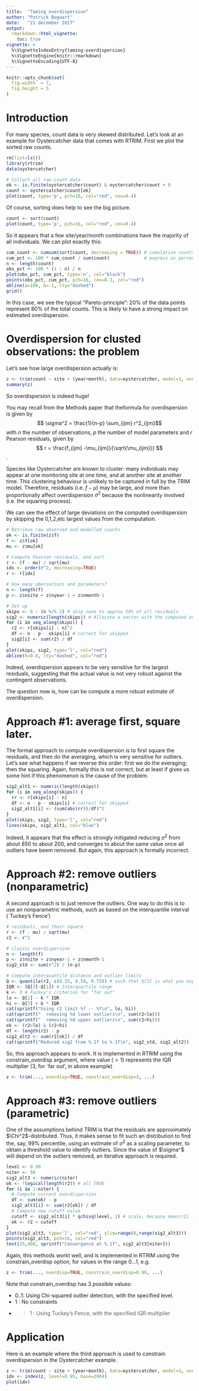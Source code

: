 ```yaml
---
title:  "Taming overdispersion"
author: "Patrick Bogaart"
date:   "21 december 2017"
output: 
  rmarkdown::html_vignette:
    toc: true
vignette: >
  %\VignetteIndexEntry{taming-overdispersion}
  %\VignetteEngine{knitr::rmarkdown}
  %\VignetteEncoding{UTF-8}
---
```


```r
knitr::opts_chunk$set(
  fig.width  = 7,
  fig.height = 5
)
```

# Introduction

For many species, count data is very skewed distributed. Let's look at an example for Oystercatcher data that comes with RTRIM.
First we plot the sorted raw counts.

```r
rm(list=ls())
library(rtrim)
data(oystercatcher)

# Collect all raw count data
ok <- is.finite(oystercatcher$count) & oystercatcher$count > 0
count <- oystercatcher$count[ok]
plot(count, type='p', pch=16, col="red", cex=0.4)
```

Of course, sorting does help to see the big picture.
```r
count <- sort(count)
plot(count, type='p', pch=16, col="red", cex=0.4)
```


So it appears that a few site/year/month combinations have the majority of all individuals.
We can plot exactly this:
```r
cum_count <- cumsum(sort(count, decreasing = TRUE)) # cumulative counts, largest first
cum_pct <- 100 * cum_count / sum(count)             # express as percentage of total
n <- length(count)
obs_pct <- 100 * (1 : n) / n
plot(obs_pct, cum_pct, type='n', col="black")
points(obs_pct, cum_pct, pch=16, cex=0.3, col="red")
abline(a=100, b=-1, lty="dashed")
grid()
```

In this case, we see the typical "Pareto-principle": 20% of the data points represent 80% of the total counts.
This is likely to have a strong impact on estimated overdispersion.

# Overdispersion for clusted observations: the problem

Let's see how large overdispersion actually is:

```r
z <- trim(count ~ site + (year+month), data=oystercatcher, model=3, overdisp=TRUE)
summary(z)
```

So overdispersion is indeed huge!

You may recall from the Methods paper that theformula for overdispersion is given by
$$ \sigma^2 = \frac{1}{n-p} \sum_{ijm} r^2_{ijm}$$
with $n$ the number of observations, $p$ the number of model parameters and $r$ Pearson residuals, given by
$$ r = \frac{f_{ijm} -\mu_{ijm}}{\sqrt{\mu_{ijm}}} $$.

Species like Oystercatcher are known to cluster: many individuals may appear at one monitoring site at one time, and at another site at another time. This clustering behaviour is unlikely to be captured in full by the TRIM model. Therefore, residuals (i.e. $f-\mu$) may be large, and more than proportionally affect overdispersion $\sigma^2$ because the nonlinearity involved (i.e. the squaring process).

We can see the effect of large deviations on the computed overdispersion by skipping the 0,1,2,etc largest values from the computation.
```r
# Retrieve raw observed and modelled counts
ok <- is.finite(z$f)
f <- z$f[ok]
mu <- z$mu[ok]

# Compute Pearson residuals, and sort
r <- (f - mu) / sqrt(mu)
idx <- order(r^2, decreasing=TRUE)
r <- r[idx]

# How many obervations and parameters?
n <- length(f)
p <- z$nsite + z$nyear-1 + z$nmonth-1

# Set up
skips <- 0 : (n %/% 2) # skip none to approx 50% of all residuals
sig2 <- numeric(length(skips)) # Allocate a vector with the computed overdisersion
for (i in seq_along(skips)) {
  r2 <- r[skips[i] : n]^2
  df <- n - p - skips[i] # correct for skipped
  sig2[i] <- sum(r2) / df
}
plot(skips, sig2, type='l', col="red")
abline(h=0.0, lty="dashed", col="red")
```

Indeed, overdispersion appears to be very sensitive for the largest residuals, suggesting that the actual value is not very robust against the contingent observations.

The question now is, how can be compute a more robust estimate of overdispersion.

# Approach #1: average first, square later.

The formal approach to compute overdispersion is to first square the residuals, and then do the averaging, which is very sensitive for outliers.
Let's see what happens if we reverse this order: first we do the everaging; then the squaring. Again, formally this is not correct, but at least if gives us some hint if this phenomenon is the cause of the problem.
```r
sig2_alt1 <- numeric(length(skips))
for (i in seq_along(skips)) {
  rr <- r[skips[i] : n]
  df <- n - p - skips[i] # correct for skipped
  sig2_alt1[i] <- (sum(abs(rr))/df)^2
}
plot(skips, sig2, type='l', col="red")
lines(skips, sig2_alt1, col="blue")
```

Indeed, it appears that the effect is strongly mitigated reducing $\sigma^2$ from about 850 to about 200, and converges to about the same value once all outliers have beem removed.
But again, this approach is formally incorrect.

# Approach #2: remove outliers (nonparametric)

A second approach is to just remove the outliers. One way to do this is to use an nonparametric methods, such as based on the interquantile interval (`Tuckey's Fence')
```r
# residuals, and their square
r <- (f - mu) / sqrt(mu)
r2 <- r^2

# classic overdispersion
n <- length(f)
p <- z$nsite + z$nyear-1 + z$nmonth-1
sig2_std <- sum(r^2) / (n-p)

# Compute interquantile distance and outlier limits
Q <- quantile(r2, c(0.25, 0.50, 0.75)) # such that Q[3] is what you expect
IQR <- (Q[3]-Q[1]) # Interquartile range
k <- 3 # Tuckey's criterion for "far out"
lo <- Q[1] - k * IQR
hi <- Q[3] + k * IQR
cat(sprintf("Using r2 limit %f -- %f\n", lo, hi))
cat(sprintf("  removing %d lower outliers\n", sum(r2<lo)))
cat(sprintf("  removing %d upper outliers\n", sum(r2>hi)))
ok <- (r2>lo) & (r2<hi)
df <- length(r2) - p
sig2_alt2 <- sum(r2[ok]) / df
cat(sprintf("Reduced sig2 from %.1f to %.1f\n", sig2_std, sig2_alt2))
```

So, this approach appears to work. It is implemented in RTRIM using the constrain_overdisp argument, where value ($>1$) represents the IQR multiplier (3, for `far out', in above example)
```r
z <- trim(..., overdisp=TRUE, constrain_overdisp=3, ...)
```


# Approach #3: remove outliers (parametric)

One of the assumptions behind TRIM is that the residuals are approximately $\Chi^2$-distributed. Thus, it makes sense to fit such an distribution to find the, say, 99% percentile, using an estimate of $\sigma^2$ as a scaling parameter, to obtain a threshold value to identify outliers. Since the value of $\sigma^$ will depend on the outliers removed, an iterative approach is required.
```r
level <- 0.99
niter <- 50
sig2_alt3 <- numeric(niter)
ok <- !logical(length(r2)) # all TRUE
for (i in 1:niter) {
  # Compute current overdispersion
  df <- sum(ok) - p
  sig2_alt3[i] <- sum(r2[ok]) / df
  # Compute new cutoff value
  cutoff <- sig2_alt3[i] * qchisq(level, 1) # scale, because mean(r2) != 1 but approx. sig2
  ok <- r2 < cutoff
}
plot(sig2_alt3, type='l', col="red", ylim=range(0,range(sig2_alt3)))
points(sig2_alt3, pch=16, col="red")
text(25,400, sprintf("Convergence at %.1f", sig2_alt3[niter]))
```
Again, this methods workt well, and is implemented in RTRIM using the constrain_overdisp option, for values in the range $0\ldots1$, e.g.
```r
z <- trim(..., overdisp=TRUE, constrain_overdisp=0.99, ...)
```

Note that constrain_overdisp has 3 possible values:

* 0..1: Using Chi-squared outlier detection, with the specified level.
* 1   : No constraints
* >1  : Using Tuckey's Fence, with the specified IQR multiplier

# Application

Here is an example where the third approach is used to constrain overdispersion in the Oystercatcher example.
```r
z <- trim(count ~ site + (year+month), data=oystercatcher, model=3, overdisp=TRUE, constrain_overdisp=0.99)
idx <- index(z, level=0.95, base=2004)
plot(idx)
```

